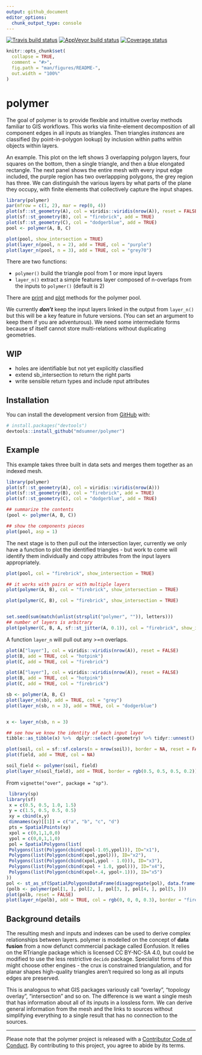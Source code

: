 ```yaml
---
output: github_document
editor_options: 
  chunk_output_type: console
---
```


<!-- README.md is generated from README.Rmd. Please edit that file -->

[![Travis build status](https://travis-ci.org/mdsumner/polymer.svg?branch=master)](https://travis-ci.org/mdsumner/polymer) [![AppVeyor build status](https://ci.appveyor.com/api/projects/status/github/mdsumner/polymer?branch=master&svg=true)](https://ci.appveyor.com/project/mdsumner/polymer) [![Coverage status](https://codecov.io/gh/mdsumner/polymer/branch/master/graph/badge.svg)](https://codecov.io/github/mdsumner/polymer?branch=master)


```r
knitr::opts_chunk$set(
  collapse = TRUE,
  comment = "#>",
  fig.path = "man/figures/README-",
  out.width = "100%"
)
```

# polymer

The goal of polymer is to provide flexible and intuitive overlay methods
familiar to GIS workflows. This works via finite-element
decomposition of all component edges in all inputs as triangles. Then
triangles *instances* are classified (by point-in-polygon lookup) by inclusion
within paths within objects within layers.

An example. This plot on the left shows 3 overlapping polygon layers, four squares on the bottom, then a single triangle, and then a blue elongated rectangle. The next panel
shows the entire mesh with every input edge included, the purple region has two overlappping polygons, the grey region has three. We can distinguish the various layers by what parts of the plane they occupy, with finite elements that collectively capture the input shapes. 

```r
library(polymer)
par(mfrow = c(1, 2), mar = rep(0, 4))
plot(sf::st_geometry(A), col = viridis::viridis(nrow(A)), reset = FALSE)
plot(sf::st_geometry(B), col = "firebrick", add = TRUE)
plot(sf::st_geometry(C), col = "dodgerblue", add = TRUE)
pool <- polymer(A, B, C)

plot(pool, show_intersection = TRUE)
plot(layer_n(pool, n = 2), add = TRUE, col = "purple")
plot(layer_n(pool, n = 3), add = TRUE, col = "grey70")
```


There are two functions: 

* `polymer()` build the triangle pool from 1 or more input layers
* `layer_n()` extract a simple features layer composed of n-overlaps from the inputs to `polymer()` (default is 2)

There are [print](https://mdsumner.github.io/polymer/reference/print.polymer.html) and [plot](https://mdsumner.github.io/polymer/reference/plot.polymer.html]) methods for the polymer pool. 

We currently ***don't*** keep the input layers linked in the output from `layer_n()` but this will be a key feature in future versions. (You can set an argument to keep them if you are adventurous). We need some intermediate forms because sf itself cannot store multi-relations without duplicating geometries.  

## WIP

* holes are identifiable but not yet explicitly classified
* extend sb_intersection to return the right parts
* write sensible return types and include nput attributes



## Installation

You can install the development version from [GitHub](https://github.com/) with:

``` r
# install.packages("devtools")
devtools::install_github("mdsumner/polymer")
```

## Example

This example takes three built in data sets and merges them together as an indexed mesh. 

```r
library(polymer)
plot(sf::st_geometry(A), col = viridis::viridis(nrow(A)))
plot(sf::st_geometry(B), col = "firebrick", add = TRUE)
plot(sf::st_geometry(C), col = "dodgerblue", add = TRUE)

## summarize the contents
(pool <- polymer(A, B, C))

## show the components pieces
plot(pool, asp = 1)
```

The next stage is to then pull out the intersection layer, currently we only have a function
to plot the identified triangles - but work to come will identify them individually and copy attributes from the input layers appropriately. 

```r
plot(pool, col = "firebrick", show_intersection = TRUE)

## it works with pairs or with multiple layers
plot(polymer(A, B), col = "firebrick", show_intersection = TRUE)

plot(polymer(C, B), col = "firebrick", show_intersection = TRUE)


set.seed(sum(match(unlist(strsplit("polymer", "")), letters)))
## number of layers is arbitrary
plot(polymer(C, B, A, sf::st_jitter(A, 0.1)), col = "firebrick", show_intersection = TRUE)


```


A function `layer_n` will pull out any >=n overlaps. 

```r

plot(A["layer"], col = viridis::viridis(nrow(A)), reset = FALSE)
plot(B, add = TRUE, col = "hotpink")
plot(C, add = TRUE, col = "firebrick")
```
```r
plot(A["layer"], col = viridis::viridis(nrow(A)), reset = FALSE)
plot(B, add = TRUE, col = "hotpink")
plot(C, add = TRUE, col = "firebrick")

sb <- polymer(A, B, C)
plot(layer_n(sb), add = TRUE, col = "grey")
plot(layer_n(sb, n = 3), add = TRUE, col = "dodgerblue")


x <- layer_n(sb, n = 3)

## see how we know the identity of each input layer
tibble::as_tibble(x) %>%  dplyr::select(-geometry) %>% tidyr::unnest()
```

```r
plot(soil, col = sf::sf.colors(n = nrow(soil)), border = NA, reset = FALSE)
plot(field, add = TRUE, col = NA)

soil_field <- polymer(soil, field)
plot(layer_n(soil_field), add = TRUE, border = rgb(0.5, 0.5, 0.5, 0.2))
```


From `vignette("over", package = "sp")`. 

```r
 library(sp)
library(sf)
 x = c(0.5, 0.5, 1.0, 1.5)
 y = c(1.5, 0.5, 0.5, 0.5)
 xy = cbind(x,y)
 dimnames(xy)[[1]] = c("a", "b", "c", "d")
 pts = SpatialPoints(xy)
 xpol = c(0,1,1,0,0)
 ypol = c(0,0,1,1,0)
 pol = SpatialPolygons(list(
 Polygons(list(Polygon(cbind(xpol-1.05,ypol))), ID="x1"),
 Polygons(list(Polygon(cbind(xpol,ypol))), ID="x2"),
 Polygons(list(Polygon(cbind(xpol,ypol - 1.0))), ID="x3"),
 Polygons(list(Polygon(cbind(xpol + 1.0, ypol))), ID="x4"),
 Polygons(list(Polygon(cbind(xpol+.4, ypol+.1))), ID="x5")
))
pol <- st_as_sf(SpatialPolygonsDataFrame(disaggregate(pol), data.frame(a = 1:5)))
(polb <- polymer(pol[1, ], pol[2, ], pol[3, ], pol[4, ], pol[5, ]))
plot(polb, reset = FALSE)
plot(layer_n(polb), add = TRUE, col = rgb(0, 0, 0, 0.3), border = "firebrick", lwd = 2)
```

## Background details 

The resulting mesh and inputs and indexes can be used to derive complex
relationships between layers. polymer is modelled on the concept of **data
fusion** from a now defunct commercial package called Eonfusion. It relies on
the RTriangle package which is licensed CC BY-NC-SA 4.0, but could be modified
to use the less restrictive `decido` package. Specialist forms of this might
choose other engines - the crux is constrained triangulation, and for planar shapes high-quality triangles aren't required so long as all inputs edges are preserved. 

This is analogous to what GIS packages variously call "overlay", "topology
overlay", "intersection" and so on. The difference is we want a single mesh that
has information about all of its inputs in a lossless form. We can derive
general information from the mesh and the links to sources without simplifying
everything to a single result that has no connection to the sources.


---

Please note that the polymer project is released with a [Contributor Code of Conduct](https://contributor-covenant.org/version/1/0/0/CODE_OF_CONDUCT.html). By contributing to this project, you agree to abide by its terms.
